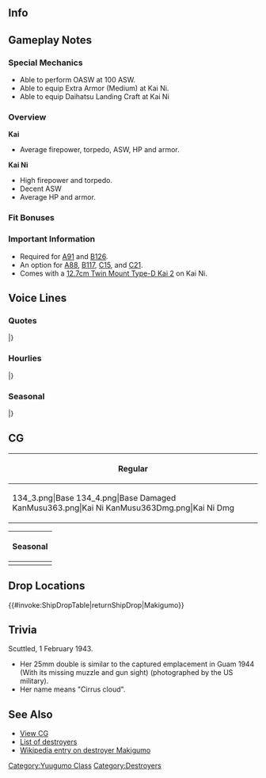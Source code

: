 ==Info==
{{KanmusuInfo|ID=134}}
{{KanmusuInfo|ID=134a}}
{{KanmusuInfo|ID=363}}

==Gameplay Notes==
===Special Mechanics===
* Able to perform OASW at 100 ASW.
* Able to equip Extra Armor (Medium) at Kai Ni.
* Able to equip Daihatsu Landing Craft at Kai Ni

===Overview===
'''Kai'''
* Average firepower, torpedo, ASW, HP and armor.  

'''Kai Ni'''
* High firepower and torpedo.
* Decent ASW
* Average HP and armor.

===Fit Bonuses===
{{:{{BASEPAGENAME}}/Equipment Bonuses}}
{{clear}}

===Important Information===
* Required for [[Quests#A91|A91]] and [[Quests#B126|B126]].
* An option for [[Quests#A88|A88]], [[Quests#B117|B117]], [[Quests#C15|C15]], and [[Quests#C21|C21]].
* Comes with a [[12.7cm Twin Mount Type-D Kai 2]] on Kai Ni.

==Voice Lines==
===Quotes===
{{ShipquoteHeader}}
{{ShipquoteKai
|scenario = Introduction
|origin = 夕雲型駆逐艦、巻雲といいます。夕雲姉さんを見習って、頑張ります！
|translation = I'm the Yuugumo-class destroyer, Makigumo. I'll follow Yuugumo-neesan's example and do my best!
|audio = Makigumo-Introduction.ogg
}}
{{ShipquoteKai
|scenario = Introduction
|kai2 = yes
|origin = 夕雲型駆逐艦、二番艦、巻雲、配置に付きました。夕雲姉さんを見習って、しょじします！
|translation = 2nd ship of the Yuugumo-class destroyers, Makigumo, reporting for duty. I'll do my best to follow Yuugumo-neesan's example!
|audio = MakigumoKai2-Intro.mp3
}}
{{ShipquoteKai
|scenario = Library
|origin = 夕雲型駆逐艦二番艦、巻雲です。
ホーネットの後始末、事情許さば拿捕曳航されたし…って云われても、結構無理ゲーだし…
って、秋雲がこっち指差して笑ってるし。本当にもうなんなの？
|translation = I'm the 2nd ship of the Yuugumo-class destroyers, Makigumo.
To deal with the Hornet... I was told to "capture her if the situation permits"... but it was pretty much impossible...<ref>She and Akigumo were ordered to capture the drifting Hornet after she was disabled at the [https://en.wikipedia.org/wiki/Battle_of_the_Santa_Cruz_Islands Battle of the Santa Cruz Islands.</ref>
And Akigumo was just standing there pointing at me and laughing. Seriously, what is her problem?<ref>Instead of attempting to tow a 20,000 ton carrier with two 2,500 ton destroyers, Akigumo opted to just scuttle the ship and opened fire.</ref>
|audio = Makigumo-Library.ogg
}}
{{ShipquoteKai
|scenario = Secretary 1
|origin = 司令官様、巻雲はいつでも万全の態勢で…あれぇ～？服のサイズが大きいよぉ。
|translation = I'm always at total readiness, Commander... Huh~? My clothes are too big~
|audio = Makigumo-Secretary_2.ogg
}}
{{ShipquoteKai
|scenario = Secretary 1
|kai2 = yes
|origin = おかしいですね、制服のサイズはあってるはずなんです。おかしいな…ん…ねぇ？
|translation = That's strange, I'm sure the uniform size was right. So strange... Mmm... Right?
|audio = MakigumoKai2-Sec1.mp3
}}
{{ShipquoteKai
|scenario = Secretary 2
|origin = 司令官様、巻雲、お役に立ちますよぉ？
|translation = Am I being helpful, Commander?
|audio = Makigumo-Secretary_1.ogg
}}
{{ShipquoteKai
|scenario = Secretary 3
|origin = はわわわわぅ！？夕雲姉さんしかさわっちゃダメなんですよぉ！
|translation = Hawawawa~!? Only Yuugumo-neesan is allowed to touch me~!
|audio = Makigumo-Secretary_3.ogg
}}
{{ShipquoteKai
|scenario = Secretary Idle
|origin = じぃ…私は画面から、いつも司令官様を見ています。じぃ…
|translation = *stare*... I'm always watching you through the screen, Commander. *stare*...<ref>じぃー is the onomatopoeia for staring intently.</ref>
|audio = Makigumo-Idle.ogg
}}
{{ShipquoteKai
|scenario = Secretary (Married)
|origin = 司令官様、がんばって！巻雲もがんばります！
|translation = Do your best, Commander! I'll do my best too!
|audio = Makigumo-Wedding_Line.ogg
}}
{{ShipquoteKai
|scenario = Secretary (Married)
|kai = yes
|origin = 司令官様、がんばって！巻雲も一生懸命がんばります！夕雲姉さんにだって負けません！無理だけど…気持ちは負けません！ほんとです！
|translation = Do your best, Commander! I'll do my very best too! I won't even lose out to Yuugumo-neesan! That's probably impossible... But I won't lose in attitude! I'm serious!
|audio = MakigumoKai-Secretary_Married.ogg
}}
{{ShipquoteKai
|scenario = Wedding
|origin = 司令官様、今日はとってもゆっくりさせてもらえて、ありがとうございました。巻雲も、もうそろそろ夕雲姉さんから卒業しなくちゃいけないのかな。良いの？
|translation = Thank you very much for letting me take my time today, Commander. I wonder if I should be moving on from Yuugumo-neesan soon. Can I?<ref>She means she should stop depending on Yuugumo and start depending on you.</ref>
|audio = Makigumo-Wedding.ogg
}}
{{ShipquoteKai
|scenario = Wedding
|kai2 = yes
|origin = 司令官様、巻雲そろそろ眼鏡、コンタクト、にしようかなって？そういうのがあるんですって。どう思います？…えぇ、このままのほうがいいですか？ほんとに？はいぃ！じゃぁ、巻雲このままでいますね？へへぇ、えへへぇ。
|translation = Commander, I think it's about time I swap my glasses for contacts right? I just heard about them. What do you think? ...Eh, I'm fine the way I am? Really? Alriiight! Then, I'll stay just the way I am alright? Hehehehehehe.
|audio = MakigumoKai2-Wedding.mp3
}}
{{ShipquoteKai
|scenario = Player's Score
|origin = 司令官さまにご報告です！
|translation = It's a report for you, Commander!
|audio = Makigumo-Looking_At_Scores.ogg
}}
{{ShipquoteKai
|scenario = Joining the Fleet
|origin = 巻雲の出番ですね、がんばります！
|translation = It's my turn huh, I'll do my best!
|audio = Makigumo-Joining_A_Fleet.ogg
}}
{{ShipquoteKai
|scenario = Equipment 1
|origin = ふふ～ん、私の新武装、どうでしょう。
|translation = Fufun~ how are my new amanents?
|audio = Makigumo-Equipment_1.ogg
}}
{{ShipquoteKai
|scenario = Equipment 2
|origin = 巻雲、強くなりたいです！
|translation = I want to get stronger!
|audio = Makigumo-Equipment_2.ogg
}}
{{ShipquoteKai
|scenario = Equipment 3
|origin = お役立ちです。
|translation = This is useful.
|audio = Makigumo-Equipment_3.ogg
}}
{{ShipquoteKai
|scenario = Supply
|origin = もう食べられないかも〜
|translation = I don't think I can eat any more~
|audio = Makigumo-Supply.ogg
}}
{{ShipquoteKai
|scenario = Docking (Minor Damage)
|origin = うわーん、直してくださーい。
|translation = Waaah, please repair me.
|audio = Makigumo-Docking_Minor.ogg
}}
{{ShipquoteKai
|scenario = Docking (Major Damage)
|origin = 巻雲、派手にやられてしまいました…もっとがんばらなきゃ…
|translation = I got totally beaten up... I need to work harder...
|audio = Makigumo-Docking_Major.ogg
}}
{{ShipquoteKai
|scenario = Construction
|origin = 新しい仲間が誕生しましたよ。
|translation = A new comrade has been born.
|audio = Makigumo-Construction.ogg
}}
{{ShipquoteKai
|scenario = Returning from Sortie
|origin = 艦隊が戻ってきたよぉ？
|translation = The fleet has returned you know?
|audio = Makigumo-Returning_From_Sortie.ogg
}}
{{ShipquoteKai
|scenario = Starting a Sortie
|origin = 夕雲姉さん、見ていてください。
|translation = Please watch me, Yuugumo-neesan.
|audio = Makigumo-Starting_A_Sortie.ogg
}}
{{ShipquoteKai
|scenario = Starting a Battle
|origin = 秋雲よりはちゃんとやりますって！
|translation = I can do better than Akigumo!
|audio = Makigumo-Battle_Start.ogg
}}
{{ShipquoteKai
|scenario = Attack
|origin = へやぁー！ど真ん中命中させますっ！
|translation = Yaaaah! I'm going to hit you dead on!
|audio = Makigumo-Attack.ogg
}}
{{ShipquoteKai
|scenario = Night Battle Attack
|origin = 処分雷撃より、敵艦を討つことが本途です！
|translation = I'd like to attack enemy ships for real instead of scuttling ships with torpedoes!<ref>She and Akigumo scuttled the Hornet with torpedoes when Akigumo's gunfire didn't work.</ref>
|audio = Makigumo-Night_Attack.ogg
}}
{{ShipquoteKai
|scenario = Night Battle
|origin = 夕雲姉さん、見てて！巻雲、突撃します！
|translation = Watch this, Yuugumo-neesan! I'm charging in!
|audio = Makigumo-Night_Battle.ogg
}}
{{ShipquoteKai
|scenario = MVP
|origin = 司令官様、夕雲姉さん！私、やりました！
|translation = Commander, Yuugumo-neesan! I did it!
|audio = Makigumo-MVP.ogg
}}
{{ShipquoteKai
|scenario = Minor Damage 1
|origin = ひゃわぁ！？船尾に被弾！
|translation = Hyaah!? I got hit in the stern!<ref>She struck a mine with her stern and sunk.</ref>
|audio = Makigumo-Minor_Damage_1.ogg
}}
{{ShipquoteKai
|scenario = Minor Damage 2
|origin = うわーん、今日はいけると思ってたのにぃ〜
|translation = Waaah, I thought I could do it today.
|audio = Makigumo-Minor_Damage_2.ogg
}}
{{ShipquoteKai
|scenario = Major Damage
|origin = はわわわわ…こんな時に探照灯つけるなんて！秋雲のばかぁ！
|translation = Hawawawa... Turning on a searchlight at a time like this! Akigumo you idiot!
|audio = Makigumo-Major_Damage.ogg
}}
{{ShipquoteKai
|scenario = Sunk
|origin = 夕雲姉さん、私はもう動けないから置いて行って。巻雲の最後のわがまま…雷撃処分…夕雲姉さんになら…
|translation = I can't move anymore so leave me behind, Yuugumo-neesan. I have one last selfish request... can you... be the one to scuttle me...<ref>Yuugumo scuttled Makigumo with torpedoes after rescuing her survivors.</ref>
|audio = Makigumo-Sunk.ogg
}}
|} <references/>

{{clear}}

===Hourlies===
{{ShipquoteHeader | type = hourly}}
{{ShipquoteKai
|scenario = 00:00 
|origin = 零時、深夜零時ですよぉ？
|translation = Midnight, it's 12am you know?
|audio = MakigumoKai-Hourly_0000.ogg
}}
{{ShipquoteKai
|scenario = 01:00 
|origin = はわわわわ、なんともう、深夜１時ですよぉ！
|translation = Hawawawawa, It's already 1am!
|audio = MakigumoKai-Hourly_0100.ogg
}}
{{ShipquoteKai
|scenario = 02:00 
|origin = 深夜２時…巻雲限界だよぉ～
|translation = 2am... I'm reached my limits~
|audio = MakigumoKai-Hourly_0200.ogg
}}
{{ShipquoteKai
|scenario = 03:00 
|origin = 午前３時。司令官さまぁ、艦これは逃げないからさぁ、寝ようよぉー…
|translation = 3am. KanColle won't be going anywhere, so get some sleep, Commander~ 
|audio = MakigumoKai-Hourly_0300.ogg
}}
{{ShipquoteKai
|scenario = 04:00 
|origin = よ…４時…　…ぷはっ…　ぅう～ん…
|translation = F...4 o'clock... *sleeping... sounds*...
|audio = MakigumoKai-Hourly_0400.ogg
}}
{{ShipquoteKai
|scenario = 05:00 
|origin = ５～…時～……んぅ～…む…
|translation = 5~... O'clock... *sleeping... sounds*...
|audio = MakigumoKai-Hourly_0500.ogg
}}
{{ShipquoteKai
|scenario = 06:00 
|origin = ろ…ろ……わ！ごめんなさい寝てません～
|translation = Si... si... Wah! Sorry, I'm wasn't sleeping~
|audio = MakigumoKai-Hourly_0600.ogg
}}
{{ShipquoteKai
|scenario = 07:00 
|origin = ７時～…むにゃ…夕雲ねえさ～ん
|translation = 7 o'clock~... *mumble*... Yuugumo-neesan~
|audio = MakigumoKai-Hourly_0700.ogg
}}
{{ShipquoteKai
|scenario = 08:00 
|origin = ８…時？うわあぁ！？寝落ちしちゃったぁ！
|translation = 8... o'clock? Whooaaa!? I fell asleep!
|audio = MakigumoKai-Hourly_0800.ogg
}}
{{ShipquoteKai
|scenario = 09:00 
|origin = ９時です！本日も一日よろしくです！ビシッ
|translation = It's 9 o'clock! Please take care of me today too! *salutes*<ref>ビシッ is the onomatopaedia for doing something sharply and is also used as a sound effect for salutes.</ref>
|audio = MakigumoKai-Hourly_0900.ogg
}}
{{ShipquoteKai
|scenario = 10:00 
|origin = １０時になりましたぁ。今日の演習相手はどんな人かなぁ？
|translation = It's now 10 o'clock. I wonder what kind of person our exercise opponent today is.
|audio = MakigumoKai-Hourly_1000.ogg
}}
{{ShipquoteKai
|scenario = 11:00 
|origin = １１時です！司令官様の今日のお昼はなぁに？
|translation = It's 11 o'clock! What do you want for lunch today, Commander?
|audio = MakigumoKai-Hourly_1100.ogg
}}
{{ShipquoteKai
|scenario = 12:00 
|origin = １２時。天気のいい日はぁ、甲板でお昼もいいですよねぇ♪
|translation = 12 o'clock. It's nice to have lunch up on deck on such a nice day~♪
|audio = MakigumoKai-Hourly_1200.ogg
}}
{{ShipquoteKai
|scenario = 13:00 
|origin = 午後１時。こうして司令官様とぽ～っとしてると、なんか落ち着くな～
|translation = 1pm. It's somehow relaxing to just daydream here with you, Commander~
|audio = MakigumoKai-Hourly_1300.ogg
}}
{{ShipquoteKai
|scenario = 14:00 
|origin = 午後２時。司令官様ぁ、特訓しよう、特訓！
|translation = 2pm. Let's go for intensive training, Commander! Come on!
|audio = MakigumoKai-Hourly_1400.ogg
}}
{{ShipquoteKai
|scenario = 15:00 
|origin = 午後３時。はっ！忘れてた！金剛さん主催のティーパーティーに誘われてるんだったぁ！
|translation = 3pm. Haa! I forgot! I was invited to Kongou-san's tea party!
|audio = MakigumoKai-Hourly_1500.ogg
}}
{{ShipquoteKai
|scenario = 16:00 
|origin = 午後４時。まぁー、司令官様と一緒だから、いっかなぁ？　ティーパーティー行かなくても？
|translation = 4pm. Oh well, I guess it's fine being together with you, Commander? Even if I don't go to the tea party?
|audio = MakigumoKai-Hourly_1600.ogg
}}
{{ShipquoteKai
|scenario = 17:00 
|origin = 夕方５時で～す、日が落ちますね～。
|translation = It's 5pm. The sun is setting~
|audio = MakigumoKai-Hourly_1700.ogg
}}
{{ShipquoteKai
|scenario = 18:00 
|origin = 午後６時になりましたぁ～。
|translation = It's now 6pm~
|audio = MakigumoKai-Hourly_1800.ogg
}}
{{ShipquoteKai
|scenario = 19:00 
|origin = 夜７時。司令官様、ご飯を所望します！
|translation = 7pm. I want some food, Commander!
|audio = MakigumoKai-Hourly_1900.ogg
}}
{{ShipquoteKai
|scenario = 20:00 
|origin = 夜８時です。司令官様、あのー　あの～ お風呂とか…入ってもいい？
|translation = It's 8pm. Uh, ummm, can I go take... a bath, Commander?
|audio = MakigumoKai-Hourly_2000.ogg
}}
{{ShipquoteKai
|scenario = 21:00 
|origin = ９時です。お風呂お先に頂きましたぁ…あれ？　メガネメガネぇ～
|translation = It's 9pm. I'll go take a bath first... Huh? Glasses, glasses...
|audio = MakigumoKai-Hourly_2100.ogg
}}
{{ShipquoteKai
|scenario = 22:00 
|origin = 夜１０時です。司令官様？調子はいかがですか？
|translation = It's 10pm. Commander? Are you feeling alright?
|audio = MakigumoKai-Hourly_2200.ogg
}}
{{ShipquoteKai
|scenario = 22:00 
|kai2 = yes
|origin = 夜１０時です。司令官様…あ、あれ？この光…って、秋雲のばか！探照灯はや・め・て！
|translation = It's 10pm. Commander... Hu-huh? That light... Hey, Akigumo you idiot! Turn. Off. The. Searchlight!<ref>Referring to when Akigumo used searchlights to illuminate the sinking Hornet so the artist could draw a picture of the ship.</ref>
|audio = MakigumoKai2-22.mp3
}}
{{ShipquoteKai
|scenario = 23:00 
|origin = １１時です。司令官様ぁ、巻雲眠くなってきましたよぉ。
|translation = It's 11pm. I'm getting sleepy, Commander~
|audio = MakigumoKai-Hourly_2300.ogg
}}
|} <references/>

{{clear}}

===Seasonal===
{{SeasonalHeaderOld}}
{{SeasonalQuote
|scenario = [[Seasonal/Hinamatsuri_2016|Hinamatsuri 2016]]
|origin = あぁ、お雛様かわいい！巻雲と、夕雲姉さまと、風雲と、秋雲で、三人官女とか！あれ、一人おもい…えぇ、気にしない！四人官女で！
|translation =	Ah, the Hina dolls are cute! Yuugumo-neesama, Kazagumo, Akigumo and I can be the three court ladies! Huh, there’s one too many… Eh, don’t mind it! We’ll be the four court ladies! ?<ref>The [https://en.wikipedia.org/wiki/Hinamatsuri#Second_platform three court ladies] are found on the 2nd platform of the Hinamatsuri display.</ref>
|audio = Makigumo_Peach_2016_Sec1.ogg
|notes = 
}}
{{SeasonalQuote
|scenario = [[Seasonal/White_Day_2016|White Day 2016]]
|origin = ふぇ？司令官様、こちら頂いていいのですか？はわぁ～、ごめんなさい、すみません。来年は、来年は、ぐ～っと頑張りますから！ぜったい！
|translation =	Wha? Is it fine for me to accept this, Commander? Hawaa, I’m sorry, excuse me. Next year I’ll make sure to do my best! For sure!
|audio = Makigumo_White_Day_2016.ogg
|notes = 
}}
{{SeasonalQuote
|scenario = [[Seasonal/Coming_of_Spring_2016|Spring 2016]]
|origin = うあぁ、春ですね！「夕雲型お花見オブお花見」、了解です！伊良湖さんに手伝ってもらって、お花見お弁当を用意しようっと！風雲、手伝って！
|translation =	Whoa, it’s spring! A “Yuugumo-class grand cherry blossom viewing”; roger that! I’ll go ask Irako to help me make lunch boxes for the viewing! Give me a hand, Kazagumo!
|audio = Makigumo_Spring_2016_Sec1.mp3
|notes = 
}}
{{SeasonalQuote
|scenario = [[Seasonal/Third_Anniversary|3rd Anniversary]]
|origin = 司令官さまぁ、おめでとうございます、です！艦隊は三周年を迎えましたぁ！巻雲も光栄です！これからも頑張りまーす！
|translation =	Congratulations, Commander! The fleet has reached it’s 3rd Anniversary! I feel honoured! I’ll keep working hard!
|audio = Makigumo_3rd_Anniversary_Sec1.mp3
|notes = 
}}
{{SeasonalQuote
|scenario = [[Seasonal/Rainy_Season_2016|Rainy Season 2016]]
|origin = 雨が多い…ので。お天気祈願でてるてる坊主を作ろうと。モチーフは夕雲姉さんです。こうやって、こう！…あれ？こう…あ、あれぇ。
|translation =	There’s so much… rain. I’ll make a teruteru bouzu to pray for good weather. I’ll base it off Yuugumo-neesan. Like this, and this! …Huh? Like this… H-huh.
|audio = Makigumo_Rainy_Season_2016_Sec1.mp3
|notes = 
}}
{{SeasonalQuote
|scenario = [[Seasonal/Summer_2016|Midsummer 2016]]
|origin = 秋雲、なんでビーチにそんなもの持ち込んでるの？もう、こんなところでラフ起こすのやめてよ！もう…あぁ、夕雲姉さんはだめ！
|translation =	Why did you bring something like that to the beach, Akigumo? Jeez, stop sketching in a place like this! Jeez… Ah, don’t draw Yuugumo-neesan!
|audio = Makigumo_Sec1_Midsummer_2016.ogg
|notes = 
}}
{{SeasonalQuote
|scenario = [[Seasonal/Autumn_2016|Autumn 2016]]
|origin = 秋ですねぇ。焼き芋の美味しい季節。秋雲何その大量の紙くずは？燃やすの？じゃあお芋やこう！私枯れ葉集めてくるから！
|translation =	It’s autumn. It’s the time of year for delicious roasted sweet potato. What’s this pile of scrap paper, Akigumo? Can we burn it? Then let’s make roasted sweet potatoes! I’ll go gather some dead leaves!
|audio = Makigumo_Autumn_2016_Sec1.mp3
|notes = 
}}
{{SeasonalQuote
|scenario = [[Seasonal/Saury_2016|Saury Festival 2016]]
|origin = 夕雲姉さん、漁師さんの援護とサポートですか？お任せください！この巻雲の得意とするところです！頑張ります！えい、えい、おぉ！
|translation =	We’re to protect and support the fishermen, Yuugumo-neesan? Please leave it to me! I’m good at that sort of thing! I’ll do my best! Hey, hey, hoo!
|audio = Makigumo_Sec1_Saury_2016.mp3
|notes = 
}}
{{SeasonalQuote
|scenario = [[Seasonal/Christmas_2016|Christmas 2016]]
|origin = 司令官様ぁ、メリークリスマスでーす！巻雲、こちらにケーキを取り分けておきました。…あぁ、風雲、これ美味しいよ！食べてみて。ねぇ？
|translation =	Merry Christmas, Commander! Here is some cake I cut… Ah, this is delicious, Kazagumo! Try some. OK?
|audio = Makigumo_Christmas_2016_Sec1.mp3
|notes = 
}}
{{SeasonalQuote
|scenario = [[Seasonal/End_of_Year_2016|End of Year 2016]]
|origin = わぁ、忙しいい。年末大掃除です。みんなさん、雑巾わこちらにご良いしてます。一人一枚取っていってください！あぁぁぁぁ、一人一枚です！
|translation =	Wow, I’m so busy. It’s the year end spring clean. Get your dust cloths here, everyone. Please only take one each! Aaaaaaah, I said one each!
|audio = Makigumo_End_Of_Year_2016_Sec1.mp3
|notes = 
}}
{{SeasonalQuote
|scenario = [[Seasonal/New_Year_2017|New Year 2017]]
|origin = 司令官様、あけましておめでとうです！今年も巻雲頑張ります！夕雲姉さん共々、よろしくお願いしますです！
|translation =	Happy New Year, Commander! I’ll work hard this year too! Please take care of Yuugumo-neesan and all of us!
|audio = Makigumo_New_Year_2017_sec1.mp3
|notes = 
}}
{{SeasonalQuote
|scenario = [[Seasonal/Setsubun_2017|Setsubun 2017]]
|origin = 節分ですね。今年の鬼は…えぇ、夕雲姉さん？え、えっとね…風雲、代わってあげたら…あぁ、もうお面つけてる…えぇ…うぅ…
|translation =	It’s Setsubun. This year’s Oni is… Eh, Yuugumo-neesan? Uh-umm… If Kazagumo could replace her… Ah, jeez, you already have the mask on… Eh… Urgh…
|audio = Makigumo_Setsubun_2017.mp3
|notes = 
}}
{{SeasonalQuote
|scenario = [[Seasonal/Fourth_Anniversary|4th Anniversary]]
|origin = 司令官様、夕雲姉さん、聞いてください！艦隊は四周年なんです！四周年！巻雲頑張りました！これからも頑張ります！
|translation =	Commander, Yuugumo-neesan; listen to this! It’s the 4th Anniversary! It really is! I did my best! I’ll keep doing my best from now on!
|audio = Makigumo_4th_Anniversary_Sec1_2017.mp3
|notes = 
}}
{{SeasonalQuote
|scenario = [[Seasonal/Early_Summer_2017|Early Summer 2017]]
|origin = 夕雲姉さん、夏季第四種って…それて申し化して水着じゃ…巻雲どうしよう？もうー。
|translation =	Yuugumo-neesan, by “Type 4 Summertime”… do you really mean swimsuits… What should I do? Jeez.
|audio = Makigumo_Sec1_Summer_2017.mp3
|notes = 
}}
{{SeasonalQuote
|scenario = [[Seasonal/Valentine%27s_Day_2019|Valentine's Day 2019]]
|origin = 巻雲、チョコ作ります。えっと、まず夕雲姉さんの分、あと風雲と…仕方ないから秋雲と…あと司令官様の分！頑張ろうっと！
|translation =	I'll make some chocolates. Let's see, first I need some for Yuugumo-neesan; and Kazagumo too... I better make one for Akigumo too... and a share for the Admiral! I'll work hard!
|audio = Makigumo_Valentines_2019_Sec1.mp3
|notes = 
}}
{{SeasonalQuote
|scenario = [[Seasonal/Eighth_Anniversary|8th Anniversary]]
|origin = 司令官様、夕雲姉さん、聞いてください！艦隊は八周年なんです！八周年！嘘みたい。巻雲、嬉しいです。
|translation =	Admiral, Sir; big sis Yuugumo, listen to this! It's the fleet's 8th Anniversary! It really is! It doesn't feel real. It makes me happy.
|audio = Makigumo_8th Anniversary_Secretary_1.mp3
|notes = 
}}
|} <references/>

{{clear}}

==CG==
{| class="mw-collapsible mw-collapsed wikitable" style="width: 100%;"
!Regular
|-
|<gallery>
134_3.png|Base
134_4.png|Base Damaged
KanMusu363.png|Kai Ni
KanMusu363Dmg.png|Kai Ni Dmg
</gallery>
|}

{| class="mw-collapsible mw-collapsed wikitable" style="width: 100%;"
!Seasonal
|-
|<gallery>
Makigumo_New_Year_2016.png|[[Seasonal/New_Year_2016|New Year 2016]]
Makigumo_New_Year_2016_dmg.png|[[Seasonal/New_Year_2016|New Year 2016 Damaged]]
KanMusu134Summer.png|[[Seasonal/Summer_2018|Summer 2018]]
KanMusu134SummerDmg.png||[[Seasonal/Summer_2018|Summer 2018 Damaged]]
Makigumo_Kai_Ni_Full_Summer_2020.png|[[Seasonal/Summer_2020|Kai Ni Summer 2020]]
Makigumo_Kai_Ni_Full_Summer_2020_Damaged.png|[[Seasonal/Summer_2020|Kai Ni Summer 2020 Damaged]]
</gallery>
|}

==Drop Locations==
{{#invoke:ShipDropTable|returnShipDrop|Makigumo}}

==Trivia==
Scuttled, 1 February 1943.
*Her 25mm double is similar to the captured emplacement in Guam 1944 (With its missing muzzle and gun sight) (photographed by the US military).
*Her name means "Cirrus cloud".

==See Also==
*[[{{PAGENAMEE}}/Gallery|View {{PAGENAME}} CG]]
*[[EliteDD|List of destroyers]]
*[[wikipedia:Japanese_destroyer_Makigumo_(1942)|Wikipedia entry on destroyer Makigumo]]
{{shiplist}}
[[Category:Yuugumo Class]]
[[Category:Destroyers]]